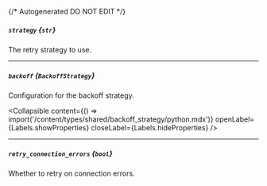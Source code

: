 {/* Autogenerated DO NOT EDIT  */}

##### `strategy` *{`str`}*
The retry strategy to use.

---
##### `backoff` *{`BackoffStrategy`}*
Configuration for the backoff strategy.

<Collapsible content={() => import('/content/types/shared/backoff_strategy/python.mdx')} openLabel={Labels.showProperties} closeLabel={Labels.hideProperties} />


---
##### `retry_connection_errors` *{`bool`}*
Whether to retry on connection errors.


